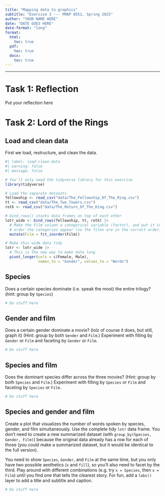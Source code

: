 ```yaml
---
title: "Mapping data to graphics"
subtitle: "Exercise 3 --- PMAP 8551, Spring 2025"
author: "YOUR NAME HERE"
date: "DATE GOES HERE"
date-format: "long"
format:
  html:
    toc: true
  pdf:
    toc: true
  docx:
    toc: true
---
```


---

# Task 1: Reflection

Put your reflection here


# Task 2: Lord of the Rings

## Load and clean data

First we load, restructure, and clean the data.

```r
#| label: load-clean-data
#| warning: false
#| message: false

# You'll only need the tidyverse library for this exercise
library(tidyverse)

# Load the separate datasets
fellowship <- read_csv("data/The_Fellowship_Of_The_Ring.csv")
tt <- read_csv("data/The_Two_Towers.csv")
rotk <- read_csv("data/The_Return_Of_The_King.csv")

# bind_rows() stacks data frames on top of each other
lotr_wide <- bind_rows(fellowship, tt, rotk) |> 
  # Make the Film column a categorical variable (factor), and put it in the
  # order the categories appear (so the films are in the correct order)
  mutate(Film = fct_inorder(Film))

# Make this wide data tidy
lotr <- lotr_wide |> 
  # This is the new way to make data long
  pivot_longer(cols = c(Female, Male), 
               names_to = "Gender", values_to = "Words")
```


## Species

Does a certain species dominate (i.e. speak the most) the entire trilogy? (hint: group by `Species`)

```r
# Do stuff here
```


## Gender and film

Does a certain gender dominate a movie? (lolz of course it does, but still, graph it) (Hint: group by both `Gender` and `Film`.) Experiment with filling by `Gender` or `Film` and faceting by `Gender` or `Film`.

```r
# Do stuff here
```


## Species and film

Does the dominant species differ across the three movies? (Hint: group by both `Species` and `Film`.) Experiment with filling by `Species` or `Film` and faceting by `Species` or `Film`.

```r
# Do stuff here
```


## Species and gender and film

Create a plot that visualizes the number of words spoken by species, gender, and film simultaneously. Use the complete tidy `lotr` data frame. You don't need to create a new summarized dataset (with `group_by(Species, Gender, Film)`) because the original data already has a row for each of those (you could make a summarized dataset, but it would be identical to the full version).

You need to show `Species`, `Gender`, and `Film` at the same time, but you only have two possible aesthetics (`x` and `fill`), so you'll also need to facet by the third. Play around with different combinations (e.g. try `x = Species`, then `x = Film`) until you find one that tells the clearest story. For fun, add a `labs()` layer to add a title and subtitle and caption.

```r
# Do stuff here
```
